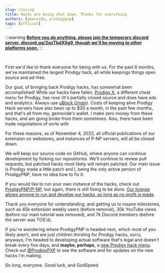 ```yaml
---
slug: closing
title: Hacks are being shut down. Thanks for everything.
authors: [gemsvido, prodigypnp]
tags: [official]
---
```


:::warning
[**Before you do anything, please join the temporary discord server, discord.gg/2qzTbdXSg9, though we'll be moving to other platforms soon.**](https://discord.gg/2qzTbdXSg9)
:::



<br/>

First we'd like to thank everyone for being with us. For the past 6 months, we've maintained the largest Prodigy hack, all while keepings things open source and ad-free.

Our goal, of bringing back Prodigy hacks, has somewhat been accomplished! While our hacks have fallen, [Prodigy X](https://github.com/ProdigyAPI/ProdigyX), a different cheat menu for Prodigy, has rose (It's partially closed source and does have ads and analytics. Always use [uBlock Origin](https://chrome.google.com/webstore/detail/ublock-origin/cjpalhdlnbpafiamejdnhcphjbkeiagm)). Costs of keeping alive Prodigy Hack servers have also been up to $20 a month, in the past few months, and that's all from my, gemsvidø's wallet. I make zero money from these hacks, and am going broke from them sometimes. Also, there have been trade negotiations of sorts with 

For these reasons, as of November 4, 2022, all official publications of our extension on webstores, and instances of P-NP servers, will all be closed down.

We will keep our source code on GitHub, where anyone can continue development by forking our repositories. We'll continue to review pull requests, but patched hacks most likely will remain patched. Our main issue is Prodigy made a little patch and I, being the only active person of ProdigyPNP, have no idea how to fix it.

If you would like to run your own instance of the hacks, check out [ProdigyPNP/P-NP](https://github.com/ProdigyPNP/P-NP), but again, there is still fixing to be done. [Our license allows anyone to run and develop our hacks, as long as no profit is made](https://github.com/ProdigyPNP/ProdigyMathGameHacking/blob/master/LICENSE.txt).

Thank you everyone for understanding, and getting us to insane milestones, such as 45k extension weekly users (before removal), 30k YouTube views (before our main tutorial was removed), and 7k Discord members (before the server was TOS'd).

If you're wondering where ProdigyPNP is headed next, which most of you likely aren't, and are just children thirsting for Prodigy hacks, sorry, anyways, I'm headed to developing actual software that's legal and doesn't break every five days, and **maybe, perhaps**, a [new Prodigy hack menu](https://github.com/ProdigyPXP). Check out [@ProdigyPXP](https://github.com/ProdigyPXP) to see the software and for updates on the new hacks I'm making.

So long, everyone. Good luck, and GodSpeed.
